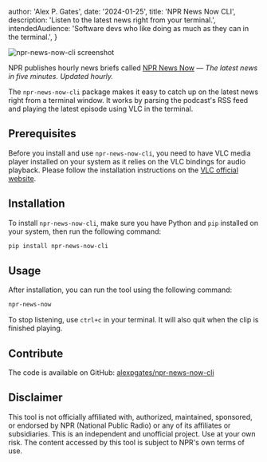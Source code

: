 
  author: 'Alex P. Gates',
  date: '2024-01-25',
  title: 'NPR News Now CLI',
  description:
    'Listen to the latest news right from your terminal.',
  intendedAudience: 'Software devs who like doing as much as they can in the terminal.',
}


<Image src={screenshot} alt="npr-news-now-cli screenshot" />

NPR publishes hourly news briefs called [NPR News Now](https://www.npr.org/podcasts/500005/npr-news-now) &mdash; _The latest news in five minutes. Updated hourly._

The `npr-news-now-cli` package makes it easy to catch up on the latest news right from a terminal window. It works by parsing the podcast's RSS feed and playing the latest episode using VLC in the terminal.

## Prerequisites

Before you install and use `npr-news-now-cli`, you need to have VLC media player installed on your system as it relies on the VLC bindings for audio playback. Please follow the installation instructions on the [VLC official website](https://www.videolan.org/vlc/index.html).

## Installation

To install `npr-news-now-cli`, make sure you have Python and `pip` installed on your system, then run the following command:

```bash
pip install npr-news-now-cli
```

## Usage

After installation, you can run the tool using the following command:

```bash
npr-news-now
```

To stop listening, use `ctrl+c` in your terminal. It will also quit when the clip is finished playing.

## Contribute

The code is available on GitHub: [alexpgates/npr-news-now-cli](https://github.com/alexpgates/npr-news-now-cli)

## Disclaimer

This tool is not officially affiliated with, authorized, maintained, sponsored, or endorsed by NPR (National Public Radio) or any of its affiliates or subsidiaries. This is an independent and unofficial project. Use at your own risk. The content accessed by this tool is subject to NPR's own terms of use.
